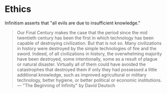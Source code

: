 # Ethics

Infinitism asserts that "all evils are due to insufficient knowledge."

> Our Final Century makes the case that the period since the mid twentieth century has been the first in which technology has been capable of destroying civilization. But that is not so. Many civilizations in history were destroyed by the simple technologies of fire and the sword. Indeed, of all civilizations in history, the overwhelming majority have been destroyed, some intentionally, some as a result of plague or natural disaster. Virtually all of them could have avoided the catastrophes that destroyed them if only they had possessed a little additional knowledge, such as improved agricultural or military technology, better hygiene, or better political or economic institutions.
> — "The Beginning of Infinity" by David Deutsch

